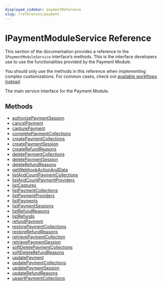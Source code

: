 ```yaml
---
displayed_sidebar: paymentReference
slug: /references/payment
---
```



# IPaymentModuleService Reference

This section of the documentation provides a reference to the `IPaymentModuleService` interface’s methods. This is the interface developers use to use the functionalities provided by the Payment Module.

<Note>

You should only use the methods in this reference when implementing complex customizations. For common cases, check out [available workflows instead](/medusa-workflows-reference).

</Note>

The main service interface for the Payment Module.

## Methods

- [authorizePaymentSession](../../IPaymentModuleService/methods/payment.IPaymentModuleService.authorizePaymentSession/page.mdx)
- [cancelPayment](../../IPaymentModuleService/methods/payment.IPaymentModuleService.cancelPayment/page.mdx)
- [capturePayment](../../IPaymentModuleService/methods/payment.IPaymentModuleService.capturePayment/page.mdx)
- [completePaymentCollections](../../IPaymentModuleService/methods/payment.IPaymentModuleService.completePaymentCollections/page.mdx)
- [createPaymentCollections](../../IPaymentModuleService/methods/payment.IPaymentModuleService.createPaymentCollections/page.mdx)
- [createPaymentSession](../../IPaymentModuleService/methods/payment.IPaymentModuleService.createPaymentSession/page.mdx)
- [createRefundReasons](../../IPaymentModuleService/methods/payment.IPaymentModuleService.createRefundReasons/page.mdx)
- [deletePaymentCollections](../../IPaymentModuleService/methods/payment.IPaymentModuleService.deletePaymentCollections/page.mdx)
- [deletePaymentSession](../../IPaymentModuleService/methods/payment.IPaymentModuleService.deletePaymentSession/page.mdx)
- [deleteRefundReasons](../../IPaymentModuleService/methods/payment.IPaymentModuleService.deleteRefundReasons/page.mdx)
- [getWebhookActionAndData](../../IPaymentModuleService/methods/payment.IPaymentModuleService.getWebhookActionAndData/page.mdx)
- [listAndCountPaymentCollections](../../IPaymentModuleService/methods/payment.IPaymentModuleService.listAndCountPaymentCollections/page.mdx)
- [listAndCountPaymentProviders](../../IPaymentModuleService/methods/payment.IPaymentModuleService.listAndCountPaymentProviders/page.mdx)
- [listCaptures](../../IPaymentModuleService/methods/payment.IPaymentModuleService.listCaptures/page.mdx)
- [listPaymentCollections](../../IPaymentModuleService/methods/payment.IPaymentModuleService.listPaymentCollections/page.mdx)
- [listPaymentProviders](../../IPaymentModuleService/methods/payment.IPaymentModuleService.listPaymentProviders/page.mdx)
- [listPayments](../../IPaymentModuleService/methods/payment.IPaymentModuleService.listPayments/page.mdx)
- [listPaymentSessions](../../IPaymentModuleService/methods/payment.IPaymentModuleService.listPaymentSessions/page.mdx)
- [listRefundReasons](../../IPaymentModuleService/methods/payment.IPaymentModuleService.listRefundReasons/page.mdx)
- [listRefunds](../../IPaymentModuleService/methods/payment.IPaymentModuleService.listRefunds/page.mdx)
- [refundPayment](../../IPaymentModuleService/methods/payment.IPaymentModuleService.refundPayment/page.mdx)
- [restorePaymentCollections](../../IPaymentModuleService/methods/payment.IPaymentModuleService.restorePaymentCollections/page.mdx)
- [restoreRefundReasons](../../IPaymentModuleService/methods/payment.IPaymentModuleService.restoreRefundReasons/page.mdx)
- [retrievePaymentCollection](../../IPaymentModuleService/methods/payment.IPaymentModuleService.retrievePaymentCollection/page.mdx)
- [retrievePaymentSession](../../IPaymentModuleService/methods/payment.IPaymentModuleService.retrievePaymentSession/page.mdx)
- [softDeletePaymentCollections](../../IPaymentModuleService/methods/payment.IPaymentModuleService.softDeletePaymentCollections/page.mdx)
- [softDeleteRefundReasons](../../IPaymentModuleService/methods/payment.IPaymentModuleService.softDeleteRefundReasons/page.mdx)
- [updatePayment](../../IPaymentModuleService/methods/payment.IPaymentModuleService.updatePayment/page.mdx)
- [updatePaymentCollections](../../IPaymentModuleService/methods/payment.IPaymentModuleService.updatePaymentCollections/page.mdx)
- [updatePaymentSession](../../IPaymentModuleService/methods/payment.IPaymentModuleService.updatePaymentSession/page.mdx)
- [updateRefundReasons](../../IPaymentModuleService/methods/payment.IPaymentModuleService.updateRefundReasons/page.mdx)
- [upsertPaymentCollections](../../IPaymentModuleService/methods/payment.IPaymentModuleService.upsertPaymentCollections/page.mdx)
